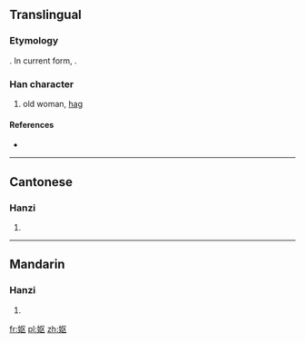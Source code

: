 {{also|嫗}}
==Translingual==
{{Hani-forms|妪|[[嫗]]}}
===Etymology===
{{Han simp|嫗|f=區|t=区}}. In current form, {{Han compound|女|t1=woman|区|ls=psc|c1=s|c2=p}}.

===Han character===
{{Han char|rn=38|rad=女|as=04|sn=7|four=|canj=女尸大 (VSK)|ids=⿰[[女]][[区]]}}

# old woman, [[hag]]

====References====
* {{Han ref|kx=0257.101|hdz=21030.020|uh=59AA|ud=22954}}

----

==Cantonese==

===Hanzi===
{{yue-hanzi|jyut=|y=yu2|tra=嫗}}

# {{defn|lang=yue|sort=女04}}

----

==Mandarin==

===Hanzi===
{{cmn-hanzi|tra=嫗|pin=[[yù]] ([[yu4]])|wg=yü<sup>4</sup>}}

# {{defn|lang=cmn|sort=女04}}

[[fr:妪]]
[[pl:妪]]
[[zh:妪]]